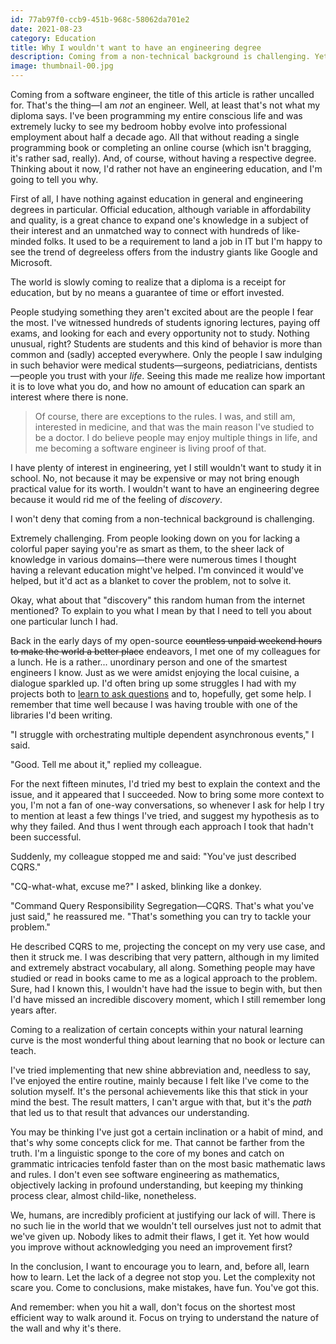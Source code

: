 ```yaml
---
id: 77ab97f0-ccb9-451b-968c-58062da701e2
date: 2021-08-23
category: Education
title: Why I wouldn't want to have an engineering degree
description: Coming from a non-technical background is challenging. Yet I wouldn't want to have studied software engineering regardless because it would've taken one little but incredibly important thing from me.
image: thumbnail-00.jpg
---
```


Coming from a software engineer, the title of this article is rather uncalled for. That's the thing—I am _not_ an engineer. Well, at least that's not what my diploma says. I've been programming my entire conscious life and was extremely lucky to see my bedroom hobby evolve into professional employment about half a decade ago. All that without reading a single programming book or completing an online course (which isn't bragging, it's rather sad, really). And, of course, without having a respective degree. Thinking about it now, I'd rather not have an engineering education, and I'm going to tell you why.

First of all, I have nothing against education in general and engineering degrees in particular. Official education, although variable in affordability and quality, is a great chance to expand one's knowledge in a subject of their interest and an unmatched way to connect with hundreds of like-minded folks. It used to be a requirement to land a job in IT but I'm happy to see the trend of degreeless offers from the industry giants like Google and Microsoft.

<Quote>
  The world is slowly coming to realize that a diploma is a receipt for
  education, but by no means a guarantee of time or effort invested.
</Quote>

People studying something they aren't excited about are the people I fear the most. I've witnessed hundreds of students ignoring lectures, paying off exams, and looking for each and every opportunity not to study. Nothing unusual, right? Students are students and this kind of behavior is more than common and (sadly) accepted everywhere. Only the people I saw indulging in such behavior were medical students—surgeons, pediatricians, dentists—people you trust with your _life_. Seeing this made me realize how important it is to love what you do, and how no amount of education can spark an interest where there is none.

> Of course, there are exceptions to the rules. I was, and still am, interested in medicine, and that was the main reason I've studied to be a doctor. I do believe people may enjoy multiple things in life, and me becoming a software engineer is living proof of that.

I have plenty of interest in engineering, yet I still wouldn't want to study it in school. No, not because it may be expensive or may not bring enough practical value for its worth. I wouldn't want to have an engineering degree because it would rid me of the feeling of _discovery_.

<Quote>
  I won't deny that coming from a non-technical background is challenging.
</Quote>

Extremely challenging. From people looking down on you for lacking a colorful paper saying you're as smart as them, to the sheer lack of knowledge in various domains—there were numerous times I thought having a relevant education might've helped. I'm convinced it would've helped, but it'd act as a blanket to cover the problem, not to solve it.

Okay, what about that "discovery" this random human from the internet mentioned? To explain to you what I mean by that I need to tell you about one particular lunch I had.

Back in the early days of my open-source ~~countless unpaid weekend hours to make the world a better place~~ endeavors, I met one of my colleagues for a lunch. He is a rather... unordinary person and one of the smartest engineers I know. Just as we were amidst enjoying the local cuisine, a dialogue sparkled up. I'd often bring up some struggles I had with my projects both to [learn to ask questions](/blog/how-to-ask-questions) and to, hopefully, get some help. I remember that time well because I was having trouble with one of the libraries I'd been writing.

"I struggle with orchestrating multiple dependent asynchronous events," I said.

"Good. Tell me about it," replied my colleague.

For the next fifteen minutes, I'd tried my best to explain the context and the issue, and it appeared that I succeeded. Now to bring some more context to you, I'm not a fan of one-way conversations, so whenever I ask for help I try to mention at least a few things I've tried, and suggest my hypothesis as to why they failed. And thus I went through each approach I took that hadn't been successful.

Suddenly, my colleague stopped me and said: "You've just described CQRS."

"CQ-what-what, excuse me?" I asked, blinking like a donkey.

"Command Query Responsibility Segregation—CQRS. That's what you've just said," he reassured me. "That's something you can try to tackle your problem."

He described CQRS to me, projecting the concept on my very use case, and then it struck me. I was describing that very pattern, although in my limited and extremely abstract vocabulary, all along. Something people may have studied or read in books came to me as a logical approach to the problem. Sure, had I known this, I wouldn't have had the issue to begin with, but then I'd have missed an incredible discovery moment, which I still remember long years after.

<Quote>
  Coming to a realization of certain concepts within your natural learning curve
  is the most wonderful thing about learning that no book or lecture can teach.
</Quote>

I've tried implementing that new shine abbreviation and, needless to say, I've enjoyed the entire routine, mainly because I felt like I've come to the solution myself. It's the personal achievements like this that stick in your mind the best. The result matters, I can't argue with that, but it's the _path_ that led us to that result that advances our understanding.

You may be thinking I've just got a certain inclination or a habit of mind, and that's why some concepts click for me. That cannot be farther from the truth. I'm a linguistic sponge to the core of my bones and catch on grammatic intricacies tenfold faster than on the most basic mathematic laws and rules. I don't even see software engineering as mathematics, objectively lacking in profound understanding, but keeping my thinking process clear, almost child-like, nonetheless.

We, humans, are incredibly proficient at justifying our lack of will. There is no such lie in the world that we wouldn't tell ourselves just not to admit that we've given up. Nobody likes to admit their flaws, I get it. Yet how would you improve without acknowledging you need an improvement first?

In the conclusion, I want to encourage you to learn, and, before all, learn how to learn. Let the lack of a degree not stop you. Let the complexity not scare you. Come to conclusions, make mistakes, have fun. You've got this.

<Quote>
  And remember: when you hit a wall, don't focus on the shortest most efficient
  way to walk around it. Focus on trying to understand the nature of the wall
  and why it's there.
</Quote>
